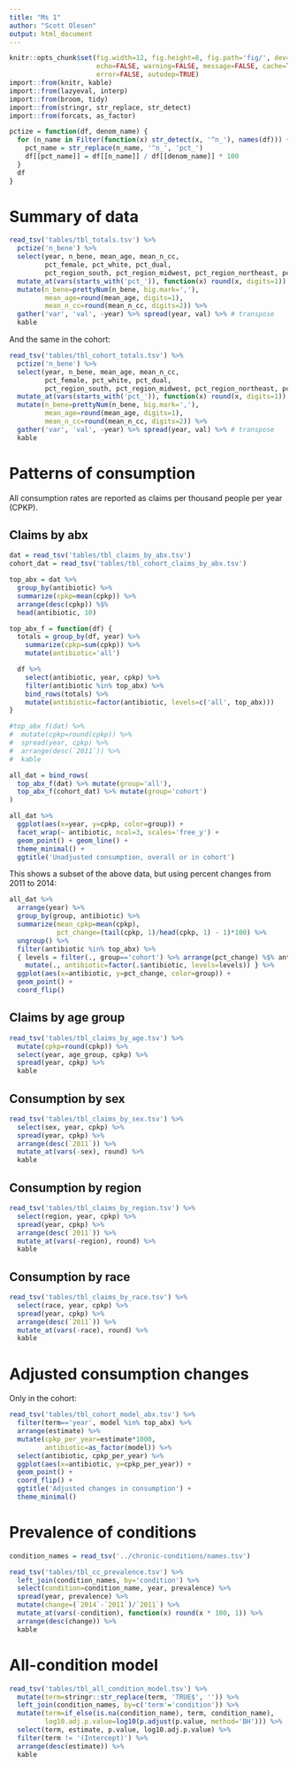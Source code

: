 ```yaml
---
title: "Ms 1"
author: "Scott Olesen"
output: html_document
---
```


```r
knitr::opts_chunk$set(fig.width=12, fig.height=8, fig.path='fig/', dev=c('pdf', 'png'),
                      echo=FALSE, warning=FALSE, message=FALSE, cache=TRUE,
                      error=FALSE, autodep=TRUE)
import::from(knitr, kable)
import::from(lazyeval, interp)
import::from(broom, tidy)
import::from(stringr, str_replace, str_detect)
import::from(forcats, as_factor)

pctize = function(df, denom_name) {
  for (n_name in Filter(function(x) str_detect(x, '^n_'), names(df))) {
    pct_name = str_replace(n_name, '^n_', 'pct_')
    df[[pct_name]] = df[[n_name]] / df[[denom_name]] * 100
  }
  df
}
```

# Summary of data

```r
read_tsv('tables/tbl_totals.tsv') %>%
  pctize('n_bene') %>%
  select(year, n_bene, mean_age, mean_n_cc,
         pct_female, pct_white, pct_dual,
         pct_region_south, pct_region_midwest, pct_region_northeast, pct_region_west) %>%
  mutate_at(vars(starts_with('pct_')), function(x) round(x, digits=1)) %>%
  mutate(n_bene=prettyNum(n_bene, big.mark=','),
         mean_age=round(mean_age, digits=1),
         mean_n_cc=round(mean_n_cc, digits=2)) %>%
  gather('var', 'val', -year) %>% spread(year, val) %>% # transpose
  kable
```

And the same in the cohort:

```r
read_tsv('tables/tbl_cohort_totals.tsv') %>%
  pctize('n_bene') %>%
  select(year, n_bene, mean_age, mean_n_cc,
         pct_female, pct_white, pct_dual,
         pct_region_south, pct_region_midwest, pct_region_northeast, pct_region_west) %>%
  mutate_at(vars(starts_with('pct_')), function(x) round(x, digits=1)) %>%
  mutate(n_bene=prettyNum(n_bene, big.mark=','),
         mean_age=round(mean_age, digits=1),
         mean_n_cc=round(mean_n_cc, digits=2)) %>%
  gather('var', 'val', -year) %>% spread(year, val) %>% # transpose
  kable
```

# Patterns of consumption

All consumption rates are reported as claims per thousand people per year (CPKP).

## Claims by abx

```r
dat = read_tsv('tables/tbl_claims_by_abx.tsv')
cohort_dat = read_tsv('tables/tbl_cohort_claims_by_abx.tsv')

top_abx = dat %>%
  group_by(antibiotic) %>%
  summarize(cpkp=mean(cpkp)) %>%
  arrange(desc(cpkp)) %$%
  head(antibiotic, 10)

top_abx_f = function(df) {
  totals = group_by(df, year) %>%
    summarize(cpkp=sum(cpkp)) %>%
    mutate(antibiotic='all')

  df %>%
    select(antibiotic, year, cpkp) %>%
    filter(antibiotic %in% top_abx) %>%
    bind_rows(totals) %>%
    mutate(antibiotic=factor(antibiotic, levels=c('all', top_abx)))
}

#top_abx_f(dat) %>%
#  mutate(cpkp=round(cpkp)) %>%
#  spread(year, cpkp) %>%
#  arrange(desc(`2011`)) %>%
#  kable

all_dat = bind_rows(
  top_abx_f(dat) %>% mutate(group='all'),
  top_abx_f(cohort_dat) %>% mutate(group='cohort')
)

all_dat %>%
  ggplot(aes(x=year, y=cpkp, color=group)) +
  facet_wrap(~ antibiotic, ncol=3, scales='free_y') +
  geom_point() + geom_line() +
  theme_minimal() +
  ggtitle('Unadjusted consumption, overall or in cohort')
```

This shows a subset of the above data, but using percent changes from 2011 to 2014:

```r
all_dat %>%
  arrange(year) %>%
  group_by(group, antibiotic) %>%
  summarize(mean_cpkp=mean(cpkp),
            pct_change=(tail(cpkp, 1)/head(cpkp, 1) - 1)*100) %>%
  ungroup() %>%
  filter(antibiotic %in% top_abx) %>%
  { levels = filter(., group=='cohort') %>% arrange(pct_change) %$% antibiotic;
    mutate(., antibiotic=factor(.$antibiotic, levels=levels)) } %>%
  ggplot(aes(x=antibiotic, y=pct_change, color=group)) +
  geom_point() +
  coord_flip()
```

## Claims by age group

```r
read_tsv('tables/tbl_claims_by_age.tsv') %>%
  mutate(cpkp=round(cpkp)) %>%
  select(year, age_group, cpkp) %>%
  spread(year, cpkp) %>%
  kable
```

## Consumption by sex

```r
read_tsv('tables/tbl_claims_by_sex.tsv') %>%
  select(sex, year, cpkp) %>%
  spread(year, cpkp) %>%
  arrange(desc(`2011`)) %>% 
  mutate_at(vars(-sex), round) %>%
  kable
```

## Consumption by region

```r
read_tsv('tables/tbl_claims_by_region.tsv') %>%
  select(region, year, cpkp) %>%
  spread(year, cpkp) %>%
  arrange(desc(`2011`)) %>% 
  mutate_at(vars(-region), round) %>%
  kable
```

## Consumption by race

```r
read_tsv('tables/tbl_claims_by_race.tsv') %>%
  select(race, year, cpkp) %>%
  spread(year, cpkp) %>%
  arrange(desc(`2011`)) %>% 
  mutate_at(vars(-race), round) %>%
  kable
```

# Adjusted consumption changes

Only in the cohort:

```r
read_tsv('tables/tbl_cohort_model_abx.tsv') %>%
  filter(term=='year', model %in% top_abx) %>%
  arrange(estimate) %>%
  mutate(cpkp_per_year=estimate*1000,
         antibiotic=as_factor(model)) %>%
  select(antibiotic, cpkp_per_year) %>%
  ggplot(aes(x=antibiotic, y=cpkp_per_year)) +
  geom_point() +
  coord_flip() +
  ggtitle('Adjusted changes in consumption') +
  theme_minimal()
```

# Prevalence of conditions

```r
condition_names = read_tsv('../chronic-conditions/names.tsv')

read_tsv('tables/tbl_cc_prevalence.tsv') %>%
  left_join(condition_names, by='condition') %>%
  select(condition=condition_name, year, prevalence) %>%
  spread(year, prevalence) %>%
  mutate(change=(`2014`-`2011`)/`2011`) %>%
  mutate_at(vars(-condition), function(x) round(x * 100, 1)) %>%
  arrange(desc(change)) %>%
  kable
```

# All-condition model

```r
read_tsv('tables/tbl_all_condition_model.tsv') %>%
  mutate(term=stringr::str_replace(term, 'TRUE$', '')) %>%
  left_join(condition_names, by=c('term'='condition')) %>%
  mutate(term=if_else(is.na(condition_name), term, condition_name),
         log10.adj.p.value=log10(p.adjust(p.value, method='BH'))) %>%
  select(term, estimate, p.value, log10.adj.p.value) %>%
  filter(term != '(Intercept)') %>%
  arrange(desc(estimate)) %>%
  kable
```
